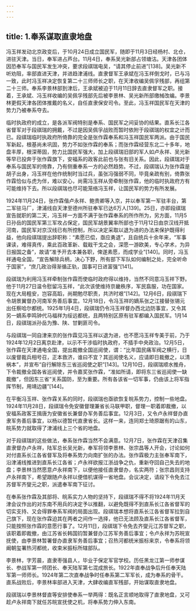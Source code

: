 ```yaml
---
---
---
```

title: 1.奉系谋取直隶地盘
---




冯玉祥发动北京政变后，于10月24日成立国民军，随即于11月3日经杨村、北仓，进驻天津。当日，奉军进占芦台。11月4日，奉系吴光新部占领塘沽。天津各团体因恐奉军与国民军发生冲突，要求段祺瑞电吴，“请其停止前进”[138]。吴光新不听劝阻，率部直进天津，并进趋津浦线。直隶督军王承斌在冯玉祥倒戈时，已与冯一致，此时冯玉祥决定恢复第二十三师师长之职，在天津收编吴佩孚残部，再组第二十三师。奉系李景林部到津后，王承斌被迫于11月11日辞去直隶督军之职。接着，王承斌、冯玉祥收编的吴佩孚残部先后被李景林、吴光新所部缴械改编。李景林更假天津各团体推戴的名义，自任直隶保安司令。至此，冯玉祥国民军在天津的势力乃被奉系夺去。

临时执政府的成立，是各派军阀特别是奉系、国民军之间妥协的结果。直系长江各省督军对于段祺瑞的拥戴，不过是因吴佩孚战败而暂时依附于段祺瑞的权宜之计而已。段祺瑞临时执政府所倚靠的完全是张作霖奉系和冯玉祥国民军两派。由于国民军新起，根基尚未巩固，势力不如张作霖的奉系；而张作霖经营东北二十多年，地盘丰厚，根深蒂固，势力比国民军强大，加上段祺瑞旧部的军人如卢永祥、吴光新等早已投奔于张作霖旗下，安福系的政客此前也与张有旧关系。因此，段祺瑞对于奉系与国民军的倚靠，乃有侧重奉系一方的必然趋势。不过，段祺瑞认为张作霖是胡子出身，冯玉祥在他作统制时当过兵，虽张冯强弱不同，毕竟亲疏有别，倚靠张作霖恰似与虎为伴，难以安心，尚需冯玉祥从旁牵制张作霖，他的临时执政府方有可能维持下去。所以段祺瑞也尽可能笼络冯玉祥，让国民军的势力有所发展。

1924年11月24日，张作霖偕卢永祥、鲍贵卿等入京，并以奉军第一军驻丰台，第二军驻马厂，津浦线自天津至德州所驻奉军已达6万人[139]。25日，亦即段祺瑞宣告就职的第二天，冯玉祥一方面不满于张作霖奉系的所作所为，另方面，11月5日孙岳的国民军第三军攻占保定，国民军胡景翼率所部也于11月12日由京汉线开抵河南，国民军对京汉线已有所控制，所以决定采取以退为进的办法来保护既得利益，他向段祺瑞提出辞职称：“素愿已偿，亟应勇退”，且自统兵十余年来，“军事课读，难得真传，乘此百政革新、载戢干戈之会，深愿一游欧美，专心学术，为异日报国之备”，故请“准予开去本兼各职，俾遂素愿，而成学业”[140]。同时，冯玉祥通电全国，“宣告解除兵柄，决心下野，所有部下军队如何编制之处，完全听命于国家”，“庶几政治得渐循正轨，国事可日进富强”[141]。

段祺瑞为利用冯玉祥牵制张作霖而使临时政府得以维持，当然不同意冯玉祥下野。他于11月27日温令慰留冯玉祥，“此次该使维持京畿秩序，军民翕服，功在国家。现在大局粗安，岂容高蹈，尚期勉尽职责，共济时艰”[142]。12月6日，段祺瑞下令胡景翼督办河南军务善后事宜。12月18日，令冯玉祥的嫡系张之江接替张锡元出任察哈尔都统。1925年1月4日，段祺瑞仍令冯玉祥督办西北边防事宜，又令其另一嫡系李鸣钟代马福祥为绥远都统，且两特别区原有驻军都编入国民军。1月14日，段祺瑞派孙岳为豫、陕、甘剿匪司令。

与段祺瑞一同自津来京的张作霖见冯玉祥以退为进，也不愿冯玉祥专美于前，乃于1924年12月2日离京赴津，以示不干涉临时执政府，不插手中央政治。12月5日，张作霖在天津通电全国，提出裁撤全国巡阅使，谓：“比年国民痛军阀之横行，日以废督裁兵相号召，正本救济，谁曰不宜？其巡阅使名义，应请即日裁撤之，以清祸本”，并宣布“自行解除东三省巡阅使之职”[143]。12月10日，段祺瑞顺水推舟，下令裁撤全国各省巡阅使，并令嘉奖张作霖，“准如所请，即将东三省巡阅使一缺裁撤”，但因东三省“关系国防，至为重要。所有各该省一切军事，仍由该上将军指挥节制，用靖边疆”[144]。

在平衡冯玉祥、张作霖关系的同时，段祺瑞也亟欲恢复皖系势力，控制一些地盘。1924年11月28日，段祺瑞令免安徽督理兼省长马联甲职，督理一职着即裁撤，以安福系政客王揖唐为安徽省长兼督办军务善后事宜。12月3日，又令卢永祥督办直隶军务善后事宜，以杨以德暂代直隶省长。这样一来，连同郑士琦原踞有的山东，皖系势力就取得了津浦线上三个省的地盘。

对于段祺瑞的这些做法，奉系张作霖当然不会满意。12月7日，张作霖在天津召集直隶督办卢永祥，陆军总长吴光新，奉军将领李景林、张宗昌等人开会，讨论如何对付直系长江各省督军及将奉系势力向南扩张的办法。张作霖极力主张奉军南下，沿津浦线推进到直系长江各省；卢永祥欲报江浙战争之仇，重新夺回自己失去的地盘；李景林当然愿意卢永祥南下，以便他接任直隶督办，名实两符；张宗昌则支持卢永祥南下，希望跟随卢永祥以便借机谋得一省地盘。会议决定，请段下令免去江苏督军齐燮元之职，派遣奉军南下征讨。

在奉系张作霖及其部将、皖系实力人物的坚持下，段祺瑞不得不将1924年11月天津会议作出的对东南不用兵的决定予以推翻，以避免既得不到直系长江各省督军的切实支持、又会得罪奉系军阀的局面出现。段祺瑞本想将直系长江各省督军拉到自己旗下，现在张作霖迫其在两者之间作一选择，他已无法顾及直系长江各省督军，只能按照张作霖的意愿行事了。12月11日，段祺瑞下令免去齐燮元江苏督军之职，该职着即裁撤，由江苏省长韩国钧暂兼督办江苏军务善后事宜；令卢永祥为苏皖宣抚使，由李景林暂署督办直隶军务善后事宜；召热河都统米振标来京，令奉系将领阚朝玺署热河都统，收束米振标所辖部队。

李景林，字芳晨，直隶枣强县人，毕业于保定军官学校。历任黑龙江第一师参谋长、参战军第一师团长、奉天陆军第七混成旅长。1922年直奉战争后升任奉天陆军第一师师长。1924年第二次直奉战争时任奉系第二军军长，成为奉系的骨干。直系战败后，李景林率部进入天津，大肆收编直军残部，开始谋取直隶地盘。

段祺瑞以李景林督直等安排使奉系一举两得：既名正言顺地取得了直隶地盘，又可趁卢永祥南下就任苏皖宣抚使之机，将奉系势力伸入东南。